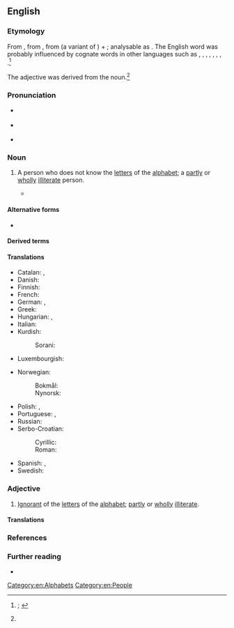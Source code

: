 {{also|Analphabet}}
==English==
{{was wotd|2019|February|21}}

===Etymology===
From {{der|en|LL.|analphabetus||unable to read and write; illiterate}}, from {{der|en|grc|αναλφάβητος||illiterate}}, from {{m|grc|ἀν-}} (a variant of {{m|grc|ᾰ̓-||the [[alpha privativum]], a prefix forming words having an opposite sense to the word or stem to which it is attached}}) + {{m|grc|ἀλφάβητος||alphabet}}; analysable as {{prefix|en|an|alphabet}}. The English word was probably influenced by cognate words in other languages such as {{cog|fr|analphabète|pos=adjective}}, {{cog|de|Analphabetus}}, {{m|de|Analphabet|pos=nouns}}, {{m|de|analphabeten|pos=adjective}}, {{cog|it|analfabeta|pos=adjective, noun}}, {{m|it|analfabeto|pos=adjective, noun}}, {{cog|pt|analfabeto|pos=adjective}}, {{cog|es|analfabeto|pos=adjective, noun}}.<ref name="OED">{{R:OED Online|pos=''adj.'' and ''n.''|noformat=yes|id=7031|date=November 2010|nodot=yes}}; {{R:Oxford Dictionaries Online}}</ref>

The adjective was derived from the noun.<ref name="OED"/>

===Pronunciation===
* {{a|RP}} {{IPA|/ænˈælfəbɛt/|lang=en}}
* {{a|GA}} {{IPA|/ˌæˈnælfəbɛt/|lang=en}}
* {{hyphenation|an|al|pha|bet|lang=en}}

===Noun===
{{en-noun}}

# A person who does not know the [[letter#Noun|letters]] of the [[alphabet]]; a [[partly]] or [[wholly]] [[illiterate]] person. {{defdate|from mid 17th c.}}
#: {{synonyms|en|illiterate|q1=noun}}
#* {{quote-book|lang=en|title=Whose Language?: A Study in Linguistic Pragmatics|page=84|author=Jacob Mey|year=1985|passage=As to Freire's methods, we should keep in mind that they were primarily developed to teach adult '''analphabets''' their own language, as a part of a 'conscientization' process.}}

====Alternative forms====
* {{l|en|analphabete}}

====Derived terms====
{{der2|lang=en|analphabetic|analphabetical|analphabetically|analphabetism}}

====Translations====
{{trans-top-also|person who does not know the letters of the alphabet|illiterate}}
* Catalan: {{t+|ca|analfabet|m}}, {{t+|ca|analfabeta|f}}
* Danish: {{t+|da|analfabet|c}}
* Finnish: {{t+|fi|analfabeetti}}
* French: {{t+|fr|analphabète|m|f}}
* German: {{t+|de|Analphabet|m}}, {{t+|de|Analphabetin|f}}
* Greek: {{t+|el|αναλφάβητος}}
* Hungarian: {{t+|hu|analfabéta}}, {{t+|hu|írástudatlan}}
* Italian: {{t+|it|analfabeta|m|f}}
* Kurdish:
*: Sorani: {{t|ckb|نه‌خوێنده‌وار}}
* Luxembourgish: {{t+|lb|Analphabet|m}}
{{trans-mid}}
* Norwegian:
*: Bokmål: {{t+|nb|analfabet|m}}
*: Nynorsk: {{t|nn|analfabet|m}}
* Polish: {{t+|pl|analfabeta|m}}, {{t+|pl|analfabetka|f}}
* Portuguese: {{t+|pt|analfabeto|m}}, {{t+|pt|analfabeta|f}}
* Russian: {{t+|ru|негра́мотный|m}}
* Serbo-Croatian:
*: Cyrillic: {{t|sh|аналфа̀бе̄т|m}}
*: Roman: {{t+|sh|analfàbēt|m}}
* Spanish: {{t+|es|analfabeto|m}}, {{t+|es|analfabeta|f}}
* Swedish: {{t+|sv|analfabet|c}}
{{trans-bottom}}

===Adjective===
{{en-adj}}

# [[ignorant|Ignorant]] of the [[letter#Noun|letters]] of the [[alphabet]]; [[partly]] or [[wholly]] [[illiterate#Adjective|illiterate]].
#: {{synonyms|en|illiterate|q1=adjective}}

====Translations====
{{trans-top-also|ignorant of the letters of the alphabet|illiterate}}
{{trans-mid}}
{{trans-bottom}}

===References===
<references />

===Further reading===
* {{pedia|literacy}}

[[Category:en:Alphabets]]
[[Category:en:People]]